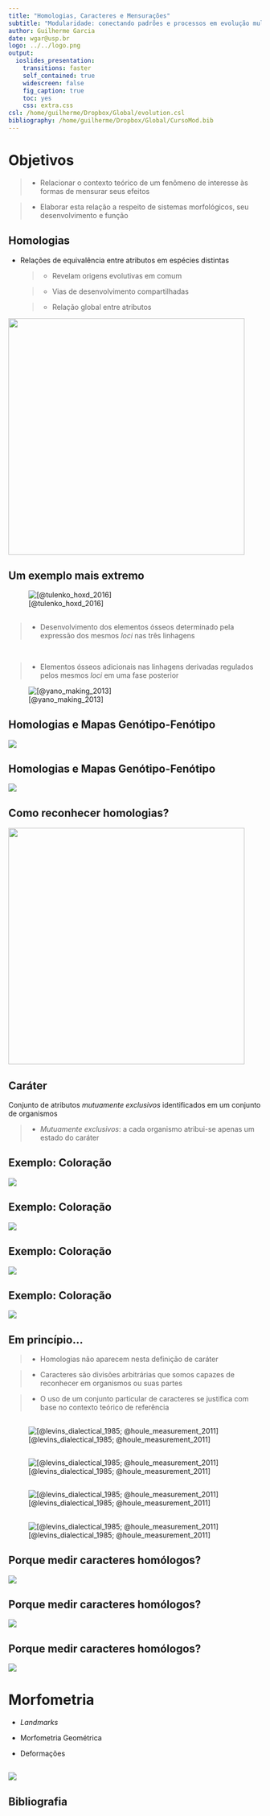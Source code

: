```yaml
---
title: "Homologias, Caracteres e Mensurações"
subtitle: "Modularidade: conectando padrões e processos em evolução multivariada"
author: Guilherme Garcia
date: wgar@usp.br
logo: ../../logo.png
output:
  ioslides_presentation:
    transitions: faster
    self_contained: true
    widescreen: false
    fig_caption: true
    toc: yes
    css: extra.css
csl: /home/guilherme/Dropbox/Global/evolution.csl
bibliography: /home/guilherme/Dropbox/Global/CursoMod.bib
---	
```


<style>
@import url('https://fonts.googleapis.com/css?family=Crimson+Text|Lora:700|Open+Sans+Condensed:300');

slides > slide:not(.nobackground):after {
    font-family: 'Crimson Text';
}

.forceBreak { 
	-webkit-column-break-after: always; 
	break-after: column; 
}

div.footnotes {
  position: absolute;
  bottom: 0;
  margin-left: 50px;
  margin-bottom: 10px;
  width: 80%;
  font-family: 'Crimson Text';
  font-size: 0.6em;
}

img {
    max-height: 560px;
    max-width: 964px;
}
</style>

<script src="https://ajax.googleapis.com/ajax/libs/jquery/3.1.1/jquery.min.js"></script>

<script type="text/x-mathjax-config">
  MathJax.Hub.Config({ TeX: { extensions: ["color.js"] }});
</script>

<script>
$(document).ready(function() {
  $('slide:not(.backdrop):not(.title-slide)').append('<div class=\"footnotes\">');
  $('footnote').each(function(index) {
    var oldChars = $(this).html();
    var fnNum    = (index+1).toString().sup();
    var newChars = oldChars + fnNum;
    $(this).html(newChars);
   	var content = fnNum + ': ' + $(this).attr('content') + '<br/>';
	var oldContent = $(this).parents('slide').children('div.footnotes').html();
    var newContent = oldContent + content;
    $(this).parents('slide').children('div.footnotes').html(newContent);
  });
});
</script>


# Objetivos {.objs}

> - Relacionar o contexto teórico de um fenômeno de interesse às formas de mensurar seus efeitos

> - Elaborar esta relação a respeito de sistemas morfológicos, seu desenvolvimento e função

## Homologias {.columns-2}
* Relações de equivalência entre atributos em espécies distintas

    > + Revelam origens evolutivas em comum

	> + Vias de desenvolvimento compartilhadas

    > + Relação global entre atributos

<p class='forceBreak'> </p>

<div class='centered'>
<img src='Figures/Homology.jpg' height=470px>
</div>

## Um exemplo mais extremo {.centered}
![[@tulenko_hoxd_2016]](Figures/forelimb_phylo.png)

## {.columns-2 .smaller}

> * Desenvolvimento dos elementos ósseos determinado pela expressão dos mesmos *loci* nas três linhagens

&nbsp;

> * Elementos ósseos adicionais nas linhagens derivadas regulados pelos mesmos *loci* em uma fase posterior

<p class='forceBreak'> </p>

<div class='centered'>
![[@yano_making_2013]](Figures/hox_homology.png)
</div>

## Homologias e Mapas Genótipo-Fenótipo {.centered}
![](Figures/gpmap_homology_1.png)

## Homologias e Mapas Genótipo-Fenótipo {.centered}
![](Figures/gpmap_homology_2.png)

## Como reconhecer homologias? {.centered}
<img src='Figures/mammal_forelimbs.png' height=470px>

## Caráter

Conjunto de atributos *mutuamente exclusivos* identificados em um conjunto de organismos

> - *Mutuamente exclusivos*: a cada organismo atribui-se apenas um estado do caráter

## Exemplo: Coloração {.centered}
![](Figures/lizard_set_0.png)

## Exemplo: Coloração {.centered}
![](Figures/lizard_set_1.png)

## Exemplo: Coloração {.centered}
![](Figures/lizard_set_2.png)

## Exemplo: Coloração {.centered}
![](Figures/lizard_set_3.png)

## Em princípio...

> - Homologias não aparecem nesta definição de caráter

> - Caracteres são divisões arbitrárias que somos capazes de reconhecer em organismos ou suas partes

> - O uso de um conjunto particular de caracteres se justifica com base no contexto teórico de referência

## {.centered .smaller}
![[@levins_dialectical_1985; @houle_measurement_2011]](Figures/dial_1.png)

## {.centered .smaller}
![[@levins_dialectical_1985; @houle_measurement_2011]](Figures/dial_2.png)

## {.centered .smaller}
![[@levins_dialectical_1985; @houle_measurement_2011]](Figures/dial_3.png)

## {.centered .smaller}
![[@levins_dialectical_1985; @houle_measurement_2011]](Figures/dial_4.png)

## Porque medir caracteres homólogos? {.centered}
![](Figures/gpmap_homology_2.png)

## Porque medir caracteres homólogos? {.centered}
![](Figures/forelimb_phylo.png)

## Porque medir caracteres homólogos? {.centered}
![](Figures/forelimb_phylo_func.png)

# Morfometria {.objs}

- *Landmarks*

- Morfometria Geométrica

- Deformações

## {.centered}
![](Figures/landmarks.png)

## Bibliografia {.bibs .columns-2}
